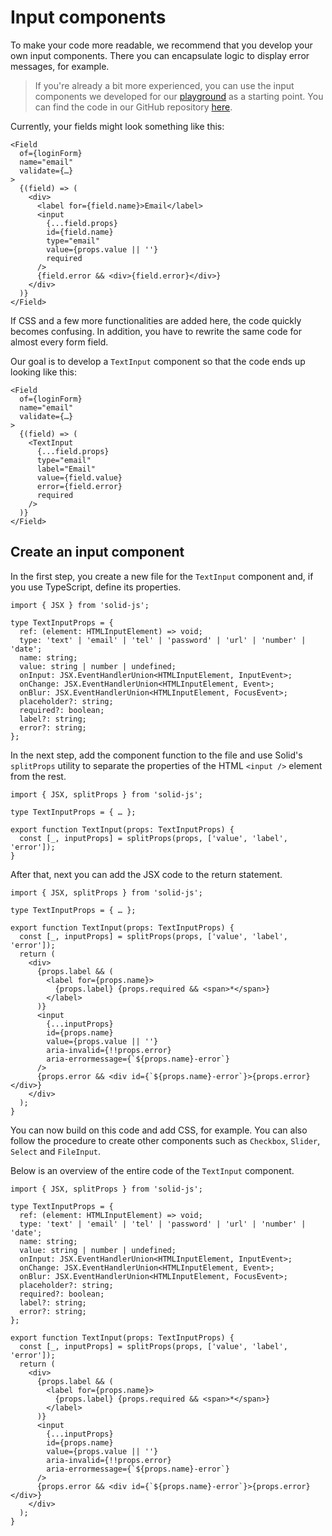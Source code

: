 
<Title>Input components | Modular Forms</Title>
<Meta
  name="description"
  content="To make your code more readable, we recommend that you develop your own input components. There you can encapsulate logic to display error messages."
/>

# Input components

To make your code more readable, we recommend that you develop your own input components. There you can encapsulate logic to display error messages, for example.

> If you're already a bit more experienced, you can use the input components we developed for our <A href="/playground">playground</A> as a starting point. You can find the code in our GitHub repository <a href="https://github.com/fabian-hiller/modular-forms/tree/main/packages/website/src/components" target="_blank" rel="noreferrer">here</a>.

Currently, your fields might look something like this:

```tsx
<Field
  of={loginForm}
  name="email"
  validate={…}
>
  {(field) => (
    <div>
      <label for={field.name}>Email</label>
      <input
        {...field.props}
        id={field.name}
        type="email"
        value={props.value || ''}
        required
      />
      {field.error && <div>{field.error}</div>}
    </div>
  )}
</Field>
```

If CSS and a few more functionalities are added here, the code quickly becomes confusing. In addition, you have to rewrite the same code for almost every form field.

Our goal is to develop a `TextInput` component so that the code ends up looking like this:

```tsx
<Field
  of={loginForm}
  name="email"
  validate={…}
>
  {(field) => (
    <TextInput
      {...field.props}
      type="email"
      label="Email"
      value={field.value}
      error={field.error}
      required
    />
  )}
</Field>
```

## Create an input component

In the first step, you create a new file for the `TextInput` component and, if you use TypeScript, define its properties.

```tsx
import { JSX } from 'solid-js';

type TextInputProps = {
  ref: (element: HTMLInputElement) => void;
  type: 'text' | 'email' | 'tel' | 'password' | 'url' | 'number' | 'date';
  name: string;
  value: string | number | undefined;
  onInput: JSX.EventHandlerUnion<HTMLInputElement, InputEvent>;
  onChange: JSX.EventHandlerUnion<HTMLInputElement, Event>;
  onBlur: JSX.EventHandlerUnion<HTMLInputElement, FocusEvent>;
  placeholder?: string;
  required?: boolean;
  label?: string;
  error?: string;
};
```

In the next step, add the component function to the file and use Solid's `splitProps` utility to separate the properties of the HTML `<input />` element from the rest.

```tsx
import { JSX, splitProps } from 'solid-js';

type TextInputProps = { … };

export function TextInput(props: TextInputProps) {
  const [_, inputProps] = splitProps(props, ['value', 'label', 'error']);
}
```

After that, next you can add the JSX code to the return statement.

```tsx
import { JSX, splitProps } from 'solid-js';

type TextInputProps = { … };

export function TextInput(props: TextInputProps) {
  const [_, inputProps] = splitProps(props, ['value', 'label', 'error']);
  return (
    <div>
      {props.label && (
        <label for={props.name}>
          {props.label} {props.required && <span>*</span>}
        </label>
      )}
      <input
        {...inputProps}
        id={props.name}
        value={props.value || ''}
        aria-invalid={!!props.error}
        aria-errormessage={`${props.name}-error`}
      />
      {props.error && <div id={`${props.name}-error`}>{props.error}</div>}
    </div>
  );
}
```

You can now build on this code and add CSS, for example. You can also follow the procedure to create other components such as `Checkbox`, `Slider`, `Select` and `FileInput`.

Below is an overview of the entire code of the `TextInput` component.

```tsx
import { JSX, splitProps } from 'solid-js';

type TextInputProps = {
  ref: (element: HTMLInputElement) => void;
  type: 'text' | 'email' | 'tel' | 'password' | 'url' | 'number' | 'date';
  name: string;
  value: string | number | undefined;
  onInput: JSX.EventHandlerUnion<HTMLInputElement, InputEvent>;
  onChange: JSX.EventHandlerUnion<HTMLInputElement, Event>;
  onBlur: JSX.EventHandlerUnion<HTMLInputElement, FocusEvent>;
  placeholder?: string;
  required?: boolean;
  label?: string;
  error?: string;
};

export function TextInput(props: TextInputProps) {
  const [_, inputProps] = splitProps(props, ['value', 'label', 'error']);
  return (
    <div>
      {props.label && (
        <label for={props.name}>
          {props.label} {props.required && <span>*</span>}
        </label>
      )}
      <input
        {...inputProps}
        id={props.name}
        value={props.value || ''}
        aria-invalid={!!props.error}
        aria-errormessage={`${props.name}-error`}
      />
      {props.error && <div id={`${props.name}-error`}>{props.error}</div>}
    </div>
  );
}
```
